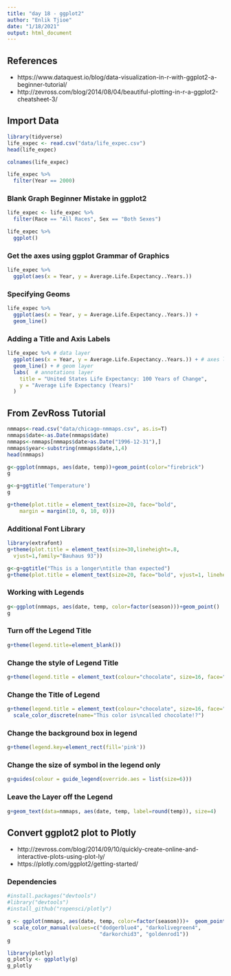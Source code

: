 ```yaml
---
title: "day 18 - ggplot2"
author: "Enlik Tjioe"
date: "1/18/2021"
output: html_document
---
```



## References
- https://www.dataquest.io/blog/data-visualization-in-r-with-ggplot2-a-beginner-tutorial/
- http://zevross.com/blog/2014/08/04/beautiful-plotting-in-r-a-ggplot2-cheatsheet-3/

## Import Data
```r
library(tidyverse)
life_expec <- read.csv("data/life_expec.csv")
head(life_expec)
```
```r
colnames(life_expec)
```

```r
life_expec %>% 
  filter(Year == 2000)
```


### Blank Graph Beginner Mistake in ggplot2
```r
life_expec <- life_expec %>%
  filter(Race == "All Races", Sex == "Both Sexes")

life_expec %>%
  ggplot()
```

### Get the axes using ggplot Grammar of Graphics
```r
life_expec %>%
  ggplot(aes(x = Year, y = Average.Life.Expectancy..Years.))
```

### Specifying Geoms
```r
life_expec %>%
  ggplot(aes(x = Year, y = Average.Life.Expectancy..Years.)) +
  geom_line()
```

### Adding a Title and Axis Labels
```r
life_expec %>% # data layer
  ggplot(aes(x = Year, y = Average.Life.Expectancy..Years.)) + # axes layer
  geom_line() + # geom layer
  labs(  # annotations layer
    title = "United States Life Expectancy: 100 Years of Change",
    y = "Average Life Expectancy (Years)"
  )
```

## From ZevRoss Tutorial
```r
nmmaps<-read.csv("data/chicago-nmmaps.csv", as.is=T)
nmmaps$date<-as.Date(nmmaps$date)
nmmaps<-nmmaps[nmmaps$date>as.Date("1996-12-31"),]
nmmaps$year<-substring(nmmaps$date,1,4)
head(nmmaps)
```
```r
g<-ggplot(nmmaps, aes(date, temp))+geom_point(color="firebrick")
g
```
```r
g<-g+ggtitle('Temperature')
g
```

```r
g+theme(plot.title = element_text(size=20, face="bold", 
    margin = margin(10, 0, 10, 0)))
```
### Additional Font Library
```r
library(extrafont)
g+theme(plot.title = element_text(size=30,lineheight=.8, 
  vjust=1,family="Bauhaus 93"))
```
```r
g<-g+ggtitle("This is a longer\ntitle than expected")
g+theme(plot.title = element_text(size=20, face="bold", vjust=1, lineheight=0.6))
```
### Working with Legends
```r
g<-ggplot(nmmaps, aes(date, temp, color=factor(season)))+geom_point()
g
```
### Turn off the Legend Title
```r
g+theme(legend.title=element_blank())
```

### Change the style of Legend Title
```r
g+theme(legend.title = element_text(colour="chocolate", size=16, face="bold"))
```
### Change the Title of Legend
```r
g+theme(legend.title = element_text(colour="chocolate", size=16, face="bold"))+
  scale_color_discrete(name="This color is\ncalled chocolate!?")
```
### Change the background box in legend
```r
g+theme(legend.key=element_rect(fill='pink'))
```
### Change the size of symbol in the legend only
```r
g+guides(colour = guide_legend(override.aes = list(size=6)))
```

### Leave the Layer off the Legend
```r
g+geom_text(data=nmmaps, aes(date, temp, label=round(temp)), size=4)
```
## Convert ggplot2 plot to Plotly

- http://zevross.com/blog/2014/09/10/quickly-create-online-and-interactive-plots-using-plot-ly/
- https://plotly.com/ggplot2/getting-started/

### Dependencies
```r
#install.packages("devtools")
#library("devtools")
#install_github("ropensci/plotly")
```


```r
g <- ggplot(nmmaps, aes(date, temp, color=factor(season)))+  geom_point() +   
  scale_color_manual(values=c("dodgerblue4", "darkolivegreen4",  
                              "darkorchid3", "goldenrod1"))
g
```

```r
library(plotly)
g_plotly <- ggplotly(g)
g_plotly
```

